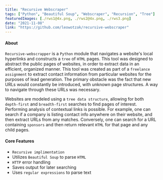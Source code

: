 ```yaml
---
title: "Recursive Webscraper"
tags: ["Python", "Beautiful Soup", "Webscraper", "Recursion", "Tree"]
featuredImages: [./rws1@4x.png, ./rws2@4x.png, ./rws3.png]
date: "2021-11-08"
link: "https://github.com/leowotzak/recursive-webscraper"
---
```


#### About

`Recursive-webscrapper` is a `Python` module that navigates a website's local hyperlinks and constructs a `tree` of `HTML` pages.
This tool was designed to abstract the public pages of websites, in order to extract data in an efficient, organized manner. 
This tool was created as part of a `freelance assignment` to extract contact information from particular websites for the purposes of lead generation.
The primary obstacle was the fact that new URLs would constantly be introduced, with unknown page structures. A way to navigate through these URLs was necessary.

Websites are modeled using a `tree data structure`, allowing for both `depth-first` and `breadth-first` searches to find pages of interest. 
Performing analysis of contextual links is possible. For example, one can search if a company is listing contact info anywhere on their website, and 
then extract URLs from any matches. Conversely, one can search for a URL containing `sponsors` and then return relevant `HTML` 
for that page and any child pages.

#### Core Features

* `Recursive implimentation`
* Utilizes `Beautiful Soup` to parse `HTML`
* `HTTP` error handling
* Saves output for later searching
* Uses `regular expressions` to parse text








